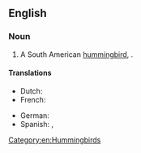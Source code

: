 ==English==
{{wikipedia|Green-backed Firecrown}}

===Noun===
{{en-noun|head=[[green]]-[[backed]] [[firecrown]]}}

# A South American [[hummingbird]], {{taxlink|Sephanoides sephaniodes|species|noshow=1}}.

====Translations====
{{trans-top|''Sephanoides sephaniodes''}}
* Dutch: {{t+|nl|kolibrie|m}}
* French: {{t+|fr|colibri|m}}
{{trans-mid}}
* German: {{t|de|Chile-Kolibri|m}}
* Spanish: {{t+|es|picaflor|m}}, {{t+|es|colibrí|m}}
{{trans-bottom}}

[[Category:en:Hummingbirds]]